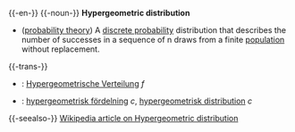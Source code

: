 {{-en-}}
{{-noun-}}
'''Hypergeometric distribution'''
* ([[probability theory]]) A [[discrete probability]] distribution that describes the number of successes in a sequence of n draws from a finite [[population]] without replacement.
{{-trans-}}
* {{de}}: [[Hypergeometrische Verteilung]] ''f''
* {{sv}}: [[hypergeometrisk fördelning]] ''c'', [[hypergeometrisk distribution]] ''c''
{{-seealso-}}
[[w:Hypergeometric distribution|Wikipedia article on Hypergeometric distribution]]